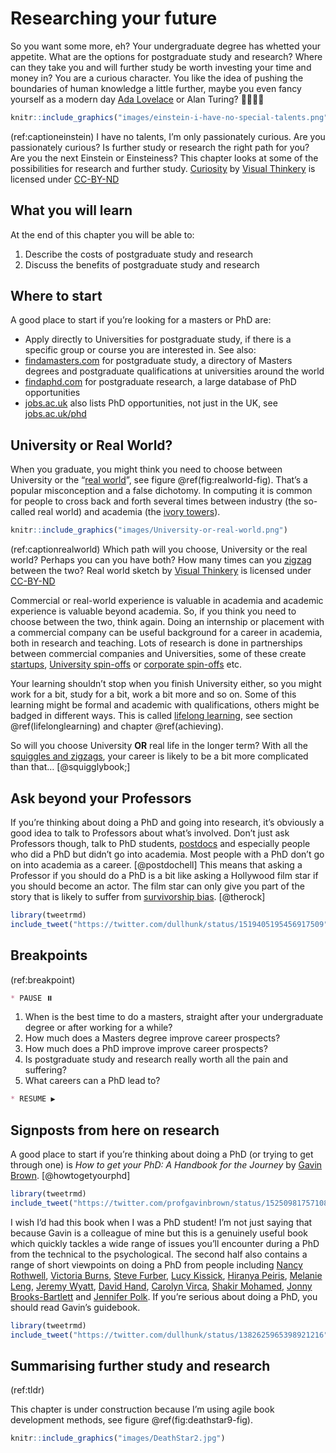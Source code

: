 # Researching your future {#researching}

So you want some more, eh? Your undergraduate degree has whetted your appetite. What are the options for postgraduate study and research? Where can they take you and will further study be worth investing your time and money in? You are a curious character. You like the idea of pushing the boundaries of human knowledge a little further, maybe you even fancy yourself as a modern day [Ada Lovelace](https://en.wikipedia.org/wiki/Ada_Lovelace) or Alan Turing? 👩‍🔬👨‍🔬

```r
knitr::include_graphics("images/einstein-i-have-no-special-talents.png")
```

(ref:captioneinstein) I have no talents, I'm only passionately curious. Are you passionately curious? Is further study or research the right path for you? Are you the next Einstein or Einsteiness? This chapter looks at some of the possibilities for research and further study. [Curiosity](https://bryanmmathers.com/curiosity/) by [Visual Thinkery](https://visualthinkery.com/) is licensed under [CC-BY-ND](https://creativecommons.org/licenses/by-nd/4.0/)


## What you will learn {#ilo12}  
At the end of this chapter you will be able to:

1. Describe the costs of postgraduate study and research
1. Discuss the benefits of postgraduate study and research


## Where to start {#finda}  
A good place to start if you're looking for a masters or PhD are:

* Apply directly to Universities for postgraduate study, if there is a specific group or course you are interested in. See also:
* [findamasters.com](https://www.findamasters.com/) for postgraduate study, a directory of Masters degrees and postgraduate qualifications at universities around the world
* [findaphd.com](https://www.findaphd.com/) for postgraduate research, a large database of PhD opportunities
* [jobs.ac.uk](https://www.jobs.ac.uk/) also lists PhD opportunities, not just in the UK, see [jobs.ac.uk/phd](https://www.jobs.ac.uk/phd)

## University or Real World? {#realworld}
When you graduate, you might think you need to choose between University or the “[real world](https://en.wikipedia.org/wiki/Real_life)”, see figure \@ref(fig:realworld-fig). That's a popular misconception and a false dichotomy. In computing it is common for people to cross back and forth several times between industry (the so-called real world) and academia (the [ivory towers](https://en.wikipedia.org/wiki/Ivory_tower)).

```r
knitr::include_graphics("images/University-or-real-world.png")
```

(ref:captionrealworld) Which path will you choose, University or the real world? Perhaps you can you have both? How many times can you [zigzag](https://en.wikipedia.org/wiki/Zigzag) between the two? Real world sketch by [Visual Thinkery](https://visualthinkery.com/) is licensed under [CC-BY-ND](https://creativecommons.org/licenses/by-nd/4.0/)

Commercial or real-world experience is valuable in academia and academic experience is valuable beyond academia. So, if you think you need to choose between the two, think again. Doing an internship or placement with a commercial company can be useful background for a career in academia, both in research and teaching. Lots of research is done in partnerships between commercial companies and Universities, some of these create [startups](https://en.wikipedia.org/wiki/Startup_company), [University spin-offs](https://en.wikipedia.org/wiki/University_spin-off) or [corporate spin-offs](https://en.wikipedia.org/wiki/Corporate_spin-off) etc.

Your learning shouldn't stop when you finish University either, so you might work for a bit, study for a bit, work a bit more and so on. Some of this learning might be formal and academic with qualifications, others might be badged in different ways. This is called [lifelong learning](https://en.wikipedia.org/wiki/Lifelong_learning), see section \@ref(lifelonglearning) and chapter \@ref(achieving).

So will you choose University **OR** real life in the longer term? With all the [squiggles and zigzags](https://www.amazingif.com/listen/), your career is likely to be a bit more complicated than that... [@squigglybook;]


<!--PhD grind
http://pgbovine.net/PhD-memoir.htm-->

## Ask beyond your Professors {#prof}
If you're thinking about doing a PhD and going into research, it's obviously a good idea to talk to Professors about what's involved. Don't just ask Professors though, talk to PhD students, [postdocs](https://en.wikipedia.org/wiki/Postdoctoral_researcher) and especially people who did a PhD but didn't go into academia. Most people with a PhD don't go on into academia as a career. [@postdochell] This means that asking a Professor if you should do a PhD is a bit like asking a Hollywood film star if you should become an actor. The film star can only give you part of the story that is likely to suffer from [survivorship bias](https://en.wikipedia.org/wiki/Survivorship_bias). [@therock]

```r
library(tweetrmd)
include_tweet("https://twitter.com/dullhunk/status/1519405195456917509")
```
<!--survivorship bias needs illustrating see https://github.com/dullhunk/cdyf/issues/218 -->


## Breakpoints {#rbreakpoints}

(ref:breakpoint)

```md
* PAUSE ⏸️
```

1. When is the best time to do a masters, straight after your undergraduate degree or after working for a while?
1. How much does a Masters degree improve career prospects?
1. How much does a PhD improve improve career prospects?
1. Is postgraduate study and research really worth all the pain and suffering?
1. What careers can a PhD lead to?

```md
* RESUME ▶️
```

## Signposts from here on research {#rsignposts}

A good place to start if you're thinking about doing a PhD (or trying to get through one) is *How to get your PhD: A Handbook for the Journey* by [Gavin Brown](https://twitter.com/profgavinbrown). [@howtogetyourphd]


```r
library(tweetrmd)
include_tweet("https://twitter.com/profgavinbrown/status/1525098175710863360")
```


I wish I'd had this book when I was a PhD student! I'm not just saying that because Gavin is a colleague of mine but this is a genuinely useful book which quickly tackles a wide range of issues you'll encounter during a PhD from the technical to the psychological. The second half also contains a range of short viewpoints on doing a PhD from people including [Nancy Rothwell](https://en.wikipedia.org/wiki/Nancy_Rothwell), [Victoria Burns](https://twitter.com/drvikkiburns), [Steve Furber](https://en.wikipedia.org/wiki/Steve_Furber), [Lucy Kissick](https://www.lucykissick.co.uk/), [Hiranya Peiris](https://en.wikipedia.org/wiki/Hiranya_Peiris), [Melanie Leng](https://en.wikipedia.org/wiki/Melanie_Leng), [Jeremy Wyatt](https://www.cs.bham.ac.uk/~jlw/), [David Hand](https://en.wikipedia.org/wiki/David_Hand_(statistician)), [Carolyn Virca](https://www.linkedin.com/in/carolyn-virca-3446b558/), [Shakir Mohamed](https://shakirm.com/), [Jonny Brooks-Bartlett](https://medium.com/@jonnybrooks04) and [Jennifer Polk](https://fromphdtolife.com/). If you're serious about doing a PhD, you should read Gavin's guidebook.


```r
library(tweetrmd)
include_tweet("https://twitter.com/dullhunk/status/1382625965398921216")
```
## Summarising further study and research {#tldr12}
(ref:tldr)

This chapter is under construction because I'm using agile book development methods, see figure \@ref(fig:deathstar9-fig).

```r
knitr::include_graphics("images/DeathStar2.jpg")
```
